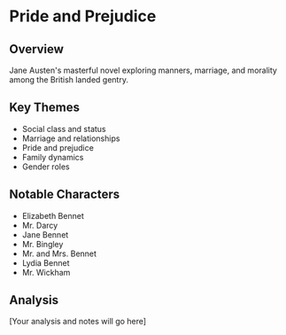 
# Pride and Prejudice

<Book
  cover="https://i.postimg.cc/G2bwNTPx/pride-and-prejudice-oxford-world-classics.jpg"
  name="Pride and Prejudice"
  author="Jane Austen"
  link="https://www.amazon.com/dp/0199535566"
/>

## Overview
Jane Austen's masterful novel exploring manners, marriage, and morality among the British landed gentry.

## Key Themes
- Social class and status
- Marriage and relationships
- Pride and prejudice
- Family dynamics
- Gender roles

## Notable Characters
- Elizabeth Bennet
- Mr. Darcy
- Jane Bennet
- Mr. Bingley
- Mr. and Mrs. Bennet
- Lydia Bennet
- Mr. Wickham

## Analysis
[Your analysis and notes will go here] 